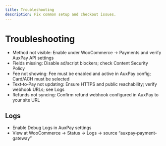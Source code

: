 ```yaml
---
title: Troubleshooting
description: Fix common setup and checkout issues.
---
```


# Troubleshooting

- Method not visible: Enable under WooCommerce → Payments and verify AuxPay API settings
- Fields missing: Disable ad/script blockers; check Content Security Policy
- Fee not showing: Fee must be enabled and active in AuxPay config; Card/ACH must be selected
- Text‑to‑Pay not updating: Ensure HTTPS and public reachability; verify webhook URLs; see Logs
- Refunds not syncing: Confirm refund webhook configured in AuxPay to your site URL

## Logs
- Enable Debug Logs in AuxPay settings
- View at WooCommerce → Status → Logs → source “auxpay-payment-gateway”
